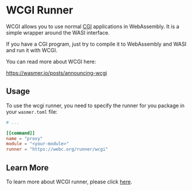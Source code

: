 # WCGI Runner

WCGI allows you to use normal [CGI](https://en.wikipedia.org/wiki/Common_Gateway_Interface) applications in WebAssembly.
It is a simple wrapper around the WASI interface.

If you have a CGI program, just try to compile it to WebAssembly and WASI and run it with WCGI.

You can read more about WCGI here:

https://wasmer.io/posts/announcing-wcgi

## Usage

To use the wcgi runner, you need to specify the runner for you package in your `wasmer.toml` file:

```toml filename="wasmer.toml" copy
# ...

[[command]]
name = "proxy"
module = "<your-module>"
runner = "https://webc.org/runner/wcgi"
```

## Learn More

To learn more about WCGI runner, please click [here](https://docs.rs/webc/latest/webc/metadata/annotations/constant.WCGI_RUNNER_URI.html).
